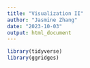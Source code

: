 ```yaml
---
title: "Visualization II"
author: "Jasmine Zhang"
date: "2023-10-03"
output: html_document
---
```


```r
library(tidyverse)
library(ggridges)
```
